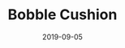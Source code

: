 ---
cover: "./bobble1.jpg"
date: "2019-09-05"
title: "Bobble Cushion"
areas:
  - Neon
  - Lights
---